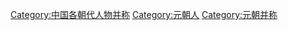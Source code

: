 [[Category:中国各朝代人物并称|Category:中国各朝代人物并称]]
[[Category:元朝人|Category:元朝人]]
[[Category:元朝并称|Category:元朝并称]]